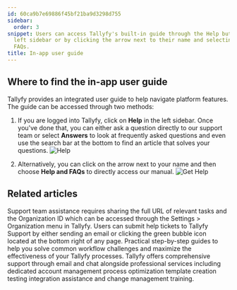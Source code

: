 ```yaml
---
id: 60ca9b7e69886f45bf21ba9d3298d755
sidebar:
  order: 3
snippet: Users can access Tallyfy's built-in guide through the Help button in the
  left sidebar or by clicking the arrow next to their name and selecting Help and
  FAQs.
title: In-app user guide
---
```


## Where to find the in-app user guide

Tallyfy provides an integrated user guide to help navigate platform features. The guide can be accessed through two methods:

1. If you are logged into Tallyfy, click on **Help** in the left sidebar. Once you've done that, you can either ask a question directly to our support team or select **Answers** to look at frequently asked questions and even use the search bar at the bottom to find an article that solves your questions.
   ![Help](https://screenshots.tallyfy.com/tallyfy%2Fpro%2Fdesktop-light-access-user-guide.png)

2. Alternatively, you can click on the arrow next to your name and then choose **Help and FAQs** to directly access our manual.
   ![Get Help](https://screenshots.tallyfy.com/tallyfy%2Fpro%2Fdesktop-light-access-help-and-faqs.png)


## Related articles
<CardGrid>
<LinkTitleCard header="<b>Support > Provide necessary info to Tallyfy's support team</b>" href="/products/pro/miscellaneous/support/how-to-provide-necessary-info-to-tallyfy-support/" > Support team assistance requires sharing the full URL of relevant tasks and the Organization ID which can be accessed through the Settings > Organization menu in Tallyfy. </LinkTitleCard>
<LinkTitleCard header="<b>Support > Submit a Help Ticket</b>" href="/products/pro/miscellaneous/support/how-do-i-submit-a-help-ticket-to-tallyfy/" > Users can submit help tickets to Tallyfy Support by either sending an email or clicking the green bubble icon located at the bottom right of any page. </LinkTitleCard>
<LinkTitleCard header="<b>Tutorials > How To Guides</b>" href="/products/pro/tutorials/how-to/" > Practical step-by-step guides to help you solve common workflow challenges and maximize the effectiveness of your Tallyfy processes. </LinkTitleCard>
<LinkTitleCard header="<b>Support > Contact Tallyfy support or engage in professional services</b>" href="/products/pro/miscellaneous/support/how-can-i-contact-tallyfys-support-team/" > Tallyfy offers comprehensive support through email and chat alongside professional services including dedicated account management process optimization template creation testing integration assistance and change management training. </LinkTitleCard>
</CardGrid>